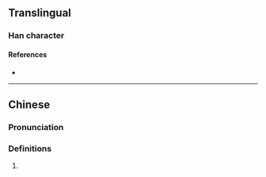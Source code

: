 {{character info}}
==Translingual==

===Han character===
{{Han char|rn=86|rad=火|as=15|sn=19|four=|canj=FMTB|ids=⿰火厲}}

====References====
* {{Han ref|kx=0686.120|dkj=19536|dj=1098.290|hdz=32245.080|uh=7204|ud=29188}}

----

==Chinese==
{{zh-forms|s=𤇃}}

===Pronunciation===
{{zh-pron
|m=lì
|cat=
}}

===Definitions===
{{zh-hanzi}}

# {{rfdef|zh}}